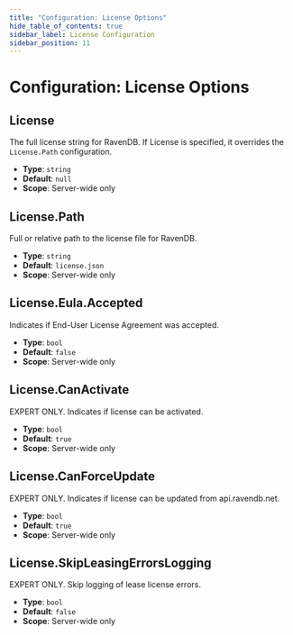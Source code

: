 ```yaml
---
title: "Configuration: License Options"
hide_table_of_contents: true
sidebar_label: License Configuration
sidebar_position: 11
---
```



# Configuration: License Options

## License

The full license string for RavenDB. If License is specified, it overrides the `License.Path` configuration.

- **Type**: `string`
- **Default**: `null`
- **Scope**: Server-wide only



## License.Path

Full or relative path to the license file for RavenDB.

- **Type**: `string`
- **Default**: `license.json`
- **Scope**: Server-wide only



## License.Eula.Accepted

Indicates if End-User License Agreement was accepted.

- **Type**: `bool`
- **Default**: `false`
- **Scope**: Server-wide only



## License.CanActivate

EXPERT ONLY. Indicates if license can be activated.

- **Type**: `bool`
- **Default**: `true`
- **Scope**: Server-wide only



## License.CanForceUpdate

EXPERT ONLY. Indicates if license can be updated from api.ravendb.net.

- **Type**: `bool`
- **Default**: `true`
- **Scope**: Server-wide only



## License.SkipLeasingErrorsLogging

EXPERT ONLY. Skip logging of lease license errors.

- **Type**: `bool`
- **Default**: `false`
- **Scope**: Server-wide only


